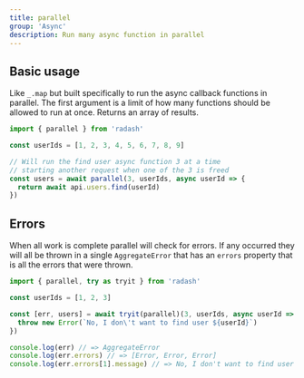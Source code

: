 ```yaml
---
title: parallel
group: 'Async'
description: Run many async function in parallel
---
```


## Basic usage

Like `_.map` but built specifically to run the async callback functions
in parallel. The first argument is a limit of how many functions should
be allowed to run at once. Returns an array of results.

```ts
import { parallel } from 'radash'

const userIds = [1, 2, 3, 4, 5, 6, 7, 8, 9]

// Will run the find user async function 3 at a time
// starting another request when one of the 3 is freed
const users = await parallel(3, userIds, async userId => {
  return await api.users.find(userId)
})
```

## Errors

When all work is complete parallel will check for errors. If any
occurred they will all be thrown in a single `AggregateError` that
has an `errors` property that is all the errors that were thrown.

```ts
import { parallel, try as tryit } from 'radash'

const userIds = [1, 2, 3]

const [err, users] = await tryit(parallel)(3, userIds, async userId => {
  throw new Error(`No, I don\'t want to find user ${userId}`)
})

console.log(err) // => AggregateError
console.log(err.errors) // => [Error, Error, Error]
console.log(err.errors[1].message) // => No, I don't want to find user 2
```
